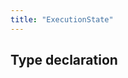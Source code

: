 ```yaml
---
title: "ExecutionState"
---
```


## Type declaration

<ResponseField
  name="ExecutionState"
  type="created | started | succeed | failed | cancelled | aborting | aborted | discarded"
/>
